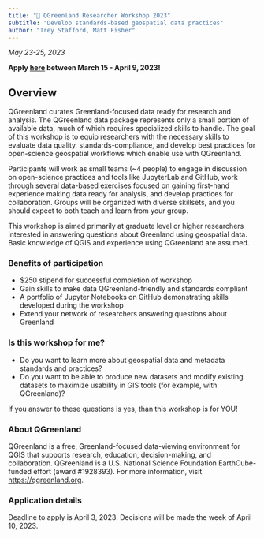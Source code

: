 ```yaml
---
title: "🧪 QGreenland Researcher Workshop 2023"
subtitle: "Develop standards-based geospatial data practices"
author: "Trey Stafford, Matt Fisher"
---
```



_May 23-25, 2023_

**Apply [here](https://forms.gle/yLE1ovcBAP5Wgz2Y8) between March 15 - April 9, 2023!**


## Overview

QGreenland curates Greenland-focused data ready for research and analysis. The
QGreenland data package represents only a small portion of available data, much of which
requires specialized skills to handle. The goal of this workshop is to equip researchers
with the necessary skills to evaluate data quality, standards-compliance, and develop
best practices for open-science geospatial workflows which enable use with QGreenland.

Participants will work as small teams (~4 people) to engage in discussion on
open-science practices and tools like JupyterLab and GitHub, work through several
data-based exercises focused on gaining first-hand experience making data ready for
analysis, and develop practices for collaboration. Groups will be organized with diverse
skillsets, and you should expect to both teach and learn from your group.

This workshop is aimed primarily at graduate level or higher researchers interested in
answering questions about Greenland using geospatial data. Basic knowledge of QGIS and
experience using QGreenland are assumed.


### Benefits of participation

* $250 stipend for successful completion of workshop
* Gain skills to make data QGreenland-friendly and standards compliant
* A portfolio of Jupyter Notebooks on GitHub demonstrating skills developed during the workshop
* Extend your network of researchers answering questions about Greenland


### Is this workshop for me?

* Do you want to learn more about geospatial data and metadata standards and practices?
* Do you want to be able to produce new datasets and modify existing datasets to
  maximize usability in GIS tools (for example, with QGreenland)?

If you answer to these questions is yes, than this workshop is for YOU!


### About QGreenland

QGreenland is a free, Greenland-focused data-viewing environment for QGIS that
supports research, education, decision-making, and collaboration. QGreenland is
a U.S. National Science Foundation EarthCube-funded effort (award #1928393).
For more information, visit <https://qgreenland.org>.


### Application details

Deadline to apply is April 3, 2023.
Decisions will be made the week of April 10, 2023.
